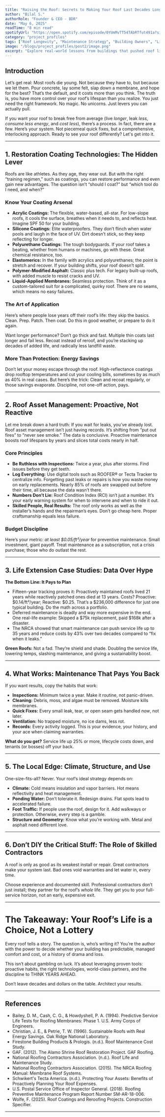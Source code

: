```yaml
---
title: "Raising the Roof: Secrets to Making Your Roof Last Decades Longer"
author: "Bilal S."
authorRole: "Founder & CEO - BDR"
date: "May 6, 2025"
readTime: "8 min read"
spotifyUrl: "https://open.spotify.com/episode/0YUmMvTT54TAbRTfut491a?si=b3a71cbd3b754294"
category: "project_profiles"
tags: ["Roof Longevity", "Maintenance Strategy", "Building Owners", "Lifecycle Planning"]
image: "/blogs/project_profiles/post2/image.png"
excerpt: "Explore real-world lessons from buildings that pushed roof life well beyond industry expectations. Learn the key strategies that turn 20-year roofs into 30-year performers without luck or wishful thinking."
---
```


## Introduction

Let’s get real: Most roofs die young. Not because they have to, but because we let them. Pour concrete, lay some felt, slap down a membrane, and hope for the best? That’s the default, and it costs more than you think. The truth is, you have more control over your roof’s lifespan than you realize. You just need the right framework. No magic. No unicorns. Just levers you can actually pull.

If you want your roof to break free from average (live *longer*, leak *less*, *consume less energy*, and *cost less*), there’s a process. In fact, there are a few. Here’s your system. Not piecemeal quick fixes, but a comprehensive, interlocking approach. Ready to see your roof differently? Let's get into it.

---

## 1. Restoration Coating Technologies: The Hidden Lever

Roofs are like athletes. As they age, they wear out. But with the right “training regimen,” such as coatings, you can restore performance and even gain new advantages. The question isn’t “should I coat?” but “which tool do I need, and when?”

### Know Your Coating Arsenal

- **Acrylic Coatings:** The flexible, water-based, all-star. For low-slope roofs, it cools the surface, breathes when it needs to, and reflects heat. Imagine SPF 50 for your building.
- **Silicone Coatings:** Elite waterproofers. They don’t flinch when water pools and laugh in the face of UV. Dirt doesn’t stick, so they keep reflecting for longer.
- **Polyurethane Coatings:** The tough bodyguards. If your roof takes a beating, whether from humans or machines, go with these. Great chemical resistance, too.
- **Elastomerics:** In the family with acrylics and polyurethanes; the point is stretch and recover. If your building shifts, your roof doesn’t split.
- **Polymer-Modified Asphalt:** Classic plus tech. For legacy built-up roofs, with added muscle to resist cracks and UV.
- **Liquid-Applied Membranes:** Seamless protection. Think of it as a custom-tailored suit for a complicated, quirky roof. There are no seams, which means no easy failures.

### The Art of Application

Here’s where people lose years off their roof’s life: they skip the basics. Clean. Prep. Patch. Then coat. Do this in good weather, or prepare to do it again.

Want longer performance? Don’t go thick and fast. Multiple thin coats last longer and fail less. Recoat instead of reroof, and you’re stacking up decades of added life, and radically less landfill waste.

### More Than Protection: Energy Savings

Don’t let your money escape through the roof. High-reflectance coatings drop rooftop temperatures and cut your cooling bills, sometimes by as much as 40% in real cases. But here’s the trick: Clean and recoat regularly, or those savings evaporate. Discipline, not one-off action, pays.

---

## 2. Roof Asset Management: Proactive, Not Reactive

Let me break down a hard truth: If you wait for leaks, you’ve already lost. Roof asset management isn’t just having records. It’s shifting from “put out fires” to “never see smoke.” The data is conclusive. Proactive maintenance boosts roof lifespans by years and slices total costs nearly in half.

### Core Principles

- **Be Ruthless with Inspections:** Twice a year, plus after storms. Find issues before they get teeth.
- **Log Everything:** Use digital tools such as ROOFER® or Tecta Tracker to centralize info. Forgetting past leaks or repairs is how you waste money on early replacements. Nearly 85% of roofs are swapped out before their time, all because the data wasn’t there.
- **Numbers Don’t Lie:** Roof Condition Index (RCI) isn’t just a number. It’s your early warning system for when to intervene and when to ride it out.
- **Skilled People, Real Results:** The roof only works as well as the installer’s hands and the repairman’s eyes. Don’t go cheap here. Proper craftsmanship equals less failure.

### Budget Discipline

Here’s your metric: *at least $0.05/ft²/year* for preventive maintenance. Small investment, giant payoff. Treat maintenance as a subscription, not a crisis purchase; those who do outlast the rest.

---

## 3. Life Extension Case Studies: Data Over Hype

**The Bottom Line: It Pays to Plan**

- Fifteen-year tracking proves it: Proactively maintained roofs lived 21 years while reactively patched ones died at 13 years. Costs? Proactive: $0.14/ft²/year; Reactive: $0.25. That’s a $236,000 difference for just one typical building. Do the math across a portfolio.
- Deferred maintenance is deadly and way more expensive in the end. One real-life example: Skipped a $75k replacement, paid $168k after a disaster.
- The NRCA showed that smart maintenance can push service life up to 35 years and reduce costs by 43% over two decades compared to “fix when it leaks.”

**Green Roofs:** Not a fad. They’re shield and shade. Doubling the service life, lowering temps, slashing maintenance, and giving a sustainability boost.

---

## 4. What Works: Maintenance That Pays You Back

If you want results, copy the habits that work:

- **Inspections:** Minimum twice a year. Make it routine, not panic-driven.
- **Cleaning:** Debris, moss, and algae must be removed. Moisture kills membranes.
- **Quick Fixes:** Every small leak, tear, or open seam gets handled *now*, not later.
- **Ventilation:** No trapped moisture, no ice dams, less rot.
- **Records:** Every activity logged. This is your evidence, your history, and your ace when claiming warranties.

**What do you get?** Service life up 25% or more, lifecycle costs down, and tenants (or bosses) off your back.

---

## 5. The Local Edge: Climate, Structure, and Use

One-size-fits-all? Never. Your roof’s ideal strategy depends on:

- **Climate:** Cold means insulation and vapor barriers. Hot means reflectivity and heat management.
- **Ponding Water:** Don’t tolerate it. Redesign drains. Flat spots lead to accelerated failure.
- **Foot Traffic:** If people use the roof, design for it. Add walkways or protection. Otherwise, every step is a gamble.
- **Structure and Geometry:** Know what you’re working with. Metal and asphalt need different love.

---

## 6. Don’t DIY the Critical Stuff: The Role of Skilled Contractors

A roof is only as good as its weakest install or repair. Great contractors make your system last. Bad ones void warranties and let water in, every time.

Choose experience and documented skill. Professional contractors don’t just install; they partner for the roof’s *whole* life. They get you to your full-service horizon, not an early, expensive exit.

---

# The Takeaway: Your Roof’s Life is a Choice, Not a Lottery

Every roof tells a story. The question is, who’s writing it? You’re the author with the power to decide whether your building has predictable, managed comfort and cost, or a history of drama and loss.

This isn’t about gambling on luck. It’s about leveraging proven tools: proactive habits, the right technologies, world-class partners, and the discipline to THINK YEARS AHEAD.

Don’t leave decades and dollars on the table. Architect your results.

---



## References

- Bailey, D. M., Cash, C. G., & Howdyshell, P. A. (1994). Predictive Service Life Tests for Roofing Membranes: Phase 1. U.S. Army Corps of Engineers.
- Christian, J. E., & Petrie, T. W. (1996). Sustainable Roofs with Real Energy Savings. Oak Ridge National Laboratory.
- Firestone Building Products & Prologis. (n.d.). Roof Maintenance Cost Study.
- GAF. (2012). The Alamo Shrine Roof Restoration Project. GAF Roofing.
- National Roofing Contractors Association. (n.d.). Roof Life and Maintenance Study.
- National Roofing Contractors Association. (2015). The NRCA Roofing Manual: Membrane Roof Systems.
- Schwikert's Tecta America. (n.d.). Protecting Your Assets: Benefits of Proactively Planning Your Roof Expenses.
- U.S. Postal Service Office of Inspector General. (2018). Roofing Preventive Maintenance Program Report Number SM-AR-18-006.
- Wolfe, F. (2025). Roof Coatings and Reroofing Projects. Construction Specifier.

---